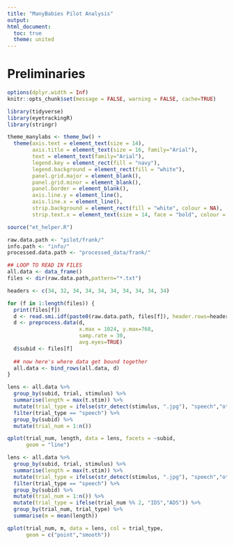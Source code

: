 ```yaml
---
title: "ManyBabies Pilot Analysis"
output:
html_document:
  toc: true
  theme: united
---
```


# Preliminaries

```r
options(dplyr.width = Inf)
knitr::opts_chunk$set(message = FALSE, warning = FALSE, cache=TRUE)

library(tidyverse)
library(eyetrackingR)
library(stringr)

theme_manylabs <- theme_bw() +
  theme(axis.text = element_text(size = 14),
        axis.title = element_text(size = 16, family="Arial"),
        text = element_text(family="Arial"),
        legend.key = element_rect(fill = "navy"),
        legend.background = element_rect(fill = "white"),
        panel.grid.major = element_blank(),
        panel.grid.minor = element_blank(),
        panel.border = element_blank(),
        axis.line.y = element_line(),
        axis.line.x = element_line(),
        strip.background = element_rect(fill = "white", colour = NA),
        strip.text.x = element_text(size = 14, face = "bold", colour = "black"))
```


```r
source("et_helper.R")
```



```r
raw.data.path <- "pilot/frank/"
info.path <- "info/"
processed.data.path <- "processed_data/frank/"

## LOOP TO READ IN FILES
all.data <- data_frame()
files <- dir(raw.data.path,pattern="*.txt")

headers <- c(34, 32, 34, 34, 34, 34, 34, 34, 34, 34)

for (f in 1:length(files)) {
  print(files[f])
  d <- read.smi.idf(paste0(raw.data.path, files[f]), header.rows=headers[f])
  d <- preprocess.data(d, 
                       x.max = 1024, y.max=768,
                       samp.rate = 30,
                       avg.eyes=TRUE)
  d$subid <- files[f]
  
  ## now here's where data get bound together
  all.data <- bind_rows(all.data, d)
}
```


```r
lens <- all.data %>% 
  group_by(subid, trial, stimulus) %>%
  summarise(length = max(t.stim)) %>%
  mutate(trial_type = ifelse(str_detect(stimulus, ".jpg"), "speech","other")) %>%
  filter(trial_type == "speech") %>%
  group_by(subid) %>%
  mutate(trial_num = 1:n())

qplot(trial_num, length, data = lens, facets = ~subid, 
      geom = "line")
```



```r
lens <- all.data %>% 
  group_by(subid, trial, stimulus) %>%
  summarise(length = max(t.stim)) %>%
  mutate(trial_type = ifelse(str_detect(stimulus, ".jpg"), "speech","other")) %>%
  filter(trial_type == "speech") %>%
  group_by(subid) %>%
  mutate(trial_num = 1:n()) %>%
  mutate(trial_type = ifelse(trial_num %% 2, "IDS","ADS")) %>%
  group_by(trial_num, trial_type) %>%
  summarise(m = mean(length))

qplot(trial_num, m, data = lens, col = trial_type, 
      geom = c("point","smooth"))
```
